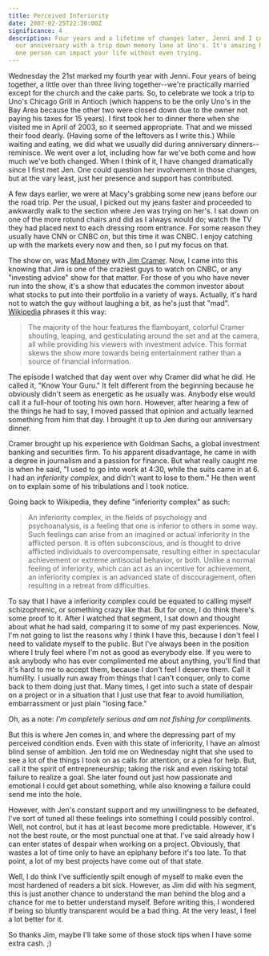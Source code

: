 ```yaml
---
title: Perceived Inferiority
date: 2007-02-25T22:30:00Z
significance: 4
description: Four years and a lifetime of changes later, Jenni and I celebrate
  our anniversary with a trip down memory lane at Uno's. It's amazing how much
  one person can impact your life without even trying.
---
```


Wednesday the 21st marked my fourth year with Jenni. Four years of being together, a little over than three living together--we're practically married except for the church and the cake parts. So, to celebrate we took a trip to Uno's Chicago Grill in Antioch (which happens to be the only Uno's in the Bay Area because the other two were closed down due to the owner not paying his taxes for 15 years). I first took her to dinner there when she visited me in April of 2003, so it seemed appropriate. That and we missed their food dearly. (Having some of the leftovers as I write this.) While waiting and eating, we did what we usually did during anniversary dinners--reminisce. We went over a lot, including how far we've both come and how much we've both changed. When I think of it, I have changed dramatically since I first met Jen. One could question her involvement in those changes, but at the vary least, just her presence and support has contributed.

A few days earlier, we were at Macy's grabbing some new jeans before our the road trip. Per the usual, I picked out my jeans faster and proceeded to awkwardly walk to the section where Jen was trying on her's. I sat down on one of the more rotund chairs and did as I always would do; watch the TV they had placed next to each dressing room entrance. For some reason they usually have CNN or CNBC on, but this time it was CNBC. I enjoy catching up with the markets every now and then, so I put my focus on that.

The show on, was [Mad Money][1] with [Jim Cramer][2]. Now, I came into this knowing that Jim is one of the craziest guys to watch on CNBC, or any "investing advice" show for that matter. For those of you who have never run into the show, it's a show that educates the common investor about what stocks to put into their portfolio in a variety of ways. Actually, it's hard not to watch the guy without laughing a bit, as he's just that "mad". [Wikipedia][3] phrases it this way:

> The majority of the hour features the flamboyant, colorful Cramer shouting, leaping, and gesticulating around the set and at the camera, all while providing his viewers with investment advice. This format skews the show more towards being entertainment rather than a source of financial information.

The episode I watched that day went over why Cramer did what he did. He called it, "Know Your Guru." It felt different from the beginning because he obviously didn't seem as energetic as he usually was. Anybody else would call it a full-hour of tooting his own horn. However, after hearing a few of the things he had to say, I moved passed that opinion and actually learned something from him that day. I brought it up to Jen during our anniversary dinner.

Cramer brought up his experience with Goldman Sachs, a global investment banking and securities firm. To his apparent disadvantage, he came in with a degree in journalism and a passion for finance. But what really caught me is when he said, "I used to go into work at 4:30, while the suits came in at 6. I had an _inferiority complex_, and didn't want to lose to them." He then went on to explain some of his tribulations and I took notice.

Going back to Wikipedia, they define "inferiority complex" as such:

> An inferiority complex, in the fields of psychology and psychoanalysis, is a feeling that one is inferior to others in some way. Such feelings can arise from an imagined or actual inferiority in the afflicted person. It is often subconscious, and is thought to drive afflicted individuals to overcompensate, resulting either in spectacular achievement or extreme antisocial behavior, or both. Unlike a normal feeling of inferiority, which can act as an incentive for achievement, an inferiority complex is an advanced state of discouragement, often resulting in a retreat from difficulties.

To say that I have a inferiority complex could be equated to calling myself schizophrenic, or something crazy like that. But for once, I do think there's some proof to it. After I watched that segment, I sat down and thought about what he had said, comparing it to some of my past experiences. Now, I'm not going to list the reasons why I think I have this, because I don't feel I need to validate myself to the public. But I've always been in the position where I truly feel where I'm not as good as everybody else. If you were to ask anybody who has ever complimented me about anything, you'll find that it's hard to me to accept them, because I don't feel I deserve them. Call it humility. I usually run away from things that I can't conquer, only to come back to them doing just that. Many times, I get into such a state of despair on a project or in a situation that I just use that fear to avoid humiliation, embarrassment or just plain "losing face."

Oh, as a note: _I'm completely serious and am not fishing for compliments._

But this is where Jen comes in, and where the depressing part of my perceived condition ends. Even with this state of inferiority, I have an almost blind sense of ambition. Jen told me on Wednesday night that she used to see a lot of the things I took on as calls for attention, or a plea for help. But, call it the spirit of entrepreneurship; taking the risk and even risking total failure to realize a goal. She later found out just how passionate and emotional I could get about something, while also knowing a failure could send me into the hole.

However, with Jen's constant support and my unwillingness to be defeated, I've sort of tuned all these feelings into something I could possibly control. Well, not control, but it has at least become more predictable. However, it's not the best route, or the most punctual one at that. I've said already how I can enter states of despair when working on a project. Obviously, that wastes a lot of time only to have an epiphany before it's too late. To that point, a lot of my best projects have come out of that state.

Well, I do think I've sufficiently spilt enough of myself to make even the most hardened of readers a bit sick. However, as Jim did with his segment, this is just another chance to understand the man behind the blog and a chance for me to better understand myself. Before writing this, I wondered if being so bluntly transparent would be a bad thing. At the very least, I feel a lot better for it.

So thanks Jim, maybe I'll take some of those stock tips when I have some extra cash. ;)

[1]: http://www.madmoneyrecap.com/
[2]: http://en.wikipedia.org/wiki/Jim_Cramer
[3]: http://en.wikipedia.org/wiki/Mad_Money

